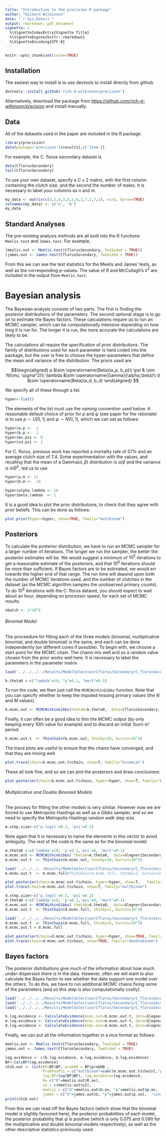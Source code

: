 ```yaml
---
title: "Introduction to the precision R package"
author: "Richard Wilkinson"
date: "`r Sys.Date()`"
output: rmarkdown::pdf_document
vignette: >
  %\VignetteIndexEntry{Vignette Title}
  %\VignetteEngine{knitr::rmarkdown}
  %\VignetteEncoding{UTF-8}
---
```


```r
knitr::opts_chunk$set(cache=TRUE)
```

## Installation

The easiest way to  install is to use devtools to install directly from github.

```r
devtools::install_github('rich-d-wilkinson/precision')
```

Alternatively, download the package from [https://github.com/rich-d-wilkinson/precision](https://github.com/rich-d-wilkinson/precision) and install manually.

## Data 

All of the datasets used in the paper are included in the R package. 

```r
library(precision)
data(package='precision')$results[,c('Item')]
```

For example, the C. florus secondary dataset is

```r
data(CflorusSecondary)
tail(CflorusSecondary)
```

To use your own dataset, specify a $C \times 2$ matrix, with the first column containing the clutch size, and the second the number of males. It is necessary to label your columns as $n$ and $m$.

```r
my_data <- matrix(c(3,2,4,3,5,1,6,2,7,1,7,1), nc=2, byrow=TRUE)
colnames(my_data) <- c('n', 'm')
my_data
```

## Standard Analyses

The pre-existing analysis methods are all built into the R functions `Meelis.test` and `James.test`. For example,

```r
(meelis.out <- Meelis.test(CflorusSecondary, TwoSided = TRUE))
(james.out <- James.test(CflorusSecondary, TwoSided = TRUE))
```

From this we can see the test statistics for the Meelis and James' tests, as well as the corresponding p-values. The value of R and McCullagh's $s^2$ are included in the output from `Meelis.test`.


# Bayesian analysis 

The Bayesian analysis consists of two parts. The first is finding the posterior distributions of the parameters. The second optional stage is to go on to estimate the Bayes factors. These calculations require us to run an MCMC sampler, which can be computationally intensive depending on how long it is run for. The longer it is run, the more accurate the calculations are likely to be.

The calculations all require the specification of prior distributions. The family of distributions used for each parameter is hard coded into the package, but the user is free to choose the hyper-parameters that define the mean and variance of the distribution. The priors used are 

$$\begin{aligned}
p &\sim \operatorname{Beta}(a_p, b_p)\\
\psi & \sim N(\mu, \sigma^2)\\
 \lambda &\sim \operatorname{Gamma}(\alpha,\beta)\\
d &\sim \operatorname{Beta}(a_d, b_d)
\end{aligned}
$$

We specify all of these through a list. 

```r
hyper<-list()
```

The elements of the list must use the naming convention used below. 
A reasonable default choice of prior for $p$ and $\psi$ (see paper for the rationale) is to use $p\sim U[0,1]$ and $\psi \sim N(0,1)$, which we can set as follows:

```r
hyper$a.p <-  1
hyper$b.p <-  1
hyper$mu.psi <- 0  
hyper$sd.psi <- 1
```

For C. florus, previous work has reported a mortality rate of 57\% and an average clutch size of 7.4. Some experimentation with the values, and recalling that the mean of a Gamma$(\alpha, \beta)$ distribution is $\alpha/\beta$ and the variance is $\alpha/\beta^2$, led us to use 
```r
hyper$a.m <- 11
hyper$b.m <-  10

hyper$alpha.lambda <- 16
hyper$beta.lambda  <- 1
```

It is a good idea to plot the prior distributions, to check that they agree with prior beliefs. This can be done as follows:

```r
plot.prior(hyper=hyper, show=TRUE, family="multbinom")
```



## Posteriors

To calculate the posterior distribution, we have to run an MCMC sampler for a larger number of iterations. The longer we run the sampler, the better the posterior estimates will be. We would suggest a minimum  of $10^5$ iterations to get a reasonable estimate of the posteriors, and that $10^6$ iterations should be more than sufficient. If Bayes factors are to be estimated, we would err towards the higher end of that range. The run time will depend upon both the number of MCMC iterations used, and the number of clutches in the dataset (as the MCMC algorithm samples the unobserved primary counts). To do $10^6$ iterations with the C. florus dataset, you should expect to wait about an hour, depending on processor speed, for each set of MCMC results.

```r
nbatch <- 1*10^6
```




###### Binomial Model

The proceedure for fitting each of the three models (binomial, multiplicative binomial, and double binomial) is the same, and each can be done independently (on different cores if possible). To begin with, we choose a start point for the MCMC chain. The chains mix well and so a random value chosen from the prior works well here. It is necessary to label the parameters in the parameter matrix

```r
load('../../../../Results/ModelSelection/Cflorus/Secondary/C_florusSecondaryFieldUtrecht2binomialchibresults.rda')
```

```r
b.theta0 <-c("lambda"=10, "p"=0.1, "mort"=0.5) 
```

To run the code, we then just call the `MCMCWithinGibbs` function. Note that you can specify whether to keep the imputed missing primary values (the $N$ and $M$ values).

```r
b.mcmc.out <- MCMCWithinGibbs(theta0=b.theta0,  data=CflorusSecondary, hyper=hyper, nbatch=nbatch, family="binomial", keepNM=TRUE)
```

Finally, it can often be a good idea to thin the MCMC output (by only keeping every 10th value for example) and to discard an initial 'burn-in' period.

```r
b.mcmc.out.t  <- ThinChain(b.mcmc.out, thinby=10, burnin=10^5)
```

The trace plots are useful to ensure that the chains have converged, and that they are mixing well. 

```r
plot.trace(chain=b.mcmc.out.t$chain, show=T, family="binomial")
```

These all look fine, and so we can plot the posteriors and draw conclusions:

```r
plot.posterior(chain=b.mcmc.out.t$chain, hyper=hyper, show=T, family="binomial")
```


###### Multiplicative and Double Binomial Models

The process for fitting the other models is very similar. However now we are forced to use Metropolis-Hastings as well as a Gibbs sampler, and so we need to specify the 
 Metropolis-Hastings random walk step size.
```r
m.step.size<-c('p.logit'=0.3, 'psi'=0.2) 
```

Note again that it is necessary to name the elements in this vector to avoid ambiguity. The rest of the code is the same as for the binomial model:



```r
m.theta0 <-c('lambda'=10, 'p'=0.1,'psi'=0, 'mort'=0.1) 
m.mcmc.out <- MCMCWithinGibbs( theta0=m.theta0,  data=GlegneriSecondary, hyper=hyper, nbatch=nbatch,  family="multbinom", step.size=m.step.size, keepNM=TRUE)
m.mcmc.out.t  <- ThinChain(m.mcmc.out, thinby=10, burnin=10^5)
```

```r
load('../../../../Results/ModelSelection/Cflorus/Secondary/C_florusSecondaryFieldUtrecht2multmcmcresults.rda')
m.mcmc.out.t  <- m.mcmc.full#ThinChain(m.mcmc.full, thinby=1, burnin=10^4)
```

```r
plot.posterior(chain=m.mcmc.out.t$chain, hyper=hyper, show=T,   family="multbinom")
plot.trace(chain=m.mcmc.out.t$chain, show=T, family="multbinom")
```





```r
d.step.size<-c('p.logit'=0.3, 'psi'=0.2) 
d.theta0 <-c('lambda'=10, 'p'=0.1,'psi'=0, 'mort'=0.1)
d.mcmc.out <- MCMCWithinGibbs( theta0=d.theta0,  data=GlegneriSecondary, hyper=hyper, nbatch=nbatch,  family="doublebinom", step.size=d.step.size, keepNM=TRUE)
d.mcmc.out.t  <- ThinChain(d.mcmc.full, thinby=1, burnin=10^4)
```

```r
load('../../../../Results/ModelSelection/Cflorus/Secondary/C_florusSecondaryFieldUtrecht2doublemcmcresults.rda')
d.mcmc.out.t  <- ThinChain(d.mcmc.full, thinby=5, burnin=10^5)
d.mcmc.out.t = d.mcmc.full
```

```r
plot.posterior(chain=d.mcmc.out.t$chain, hyper=hyper, show=TRUE, family="doublebinom")
plot.trace(chain=d.mcmc.out.t$chain, show=TRUE, family="doublebinom")
```



## Bayes factors

The posterior distributions give much of the information about how much under-dispersion there is in the data. However, often we will want to also calculate the Bayes factor to see whether the data support one model over the others. To do this, we have to run additional MCMC chains fixing some of the parameters (and so this step is also computationally costly).



```r
load('../../../../Results/ModelSelection/Cflorus/Secondary/C_florusSecondaryFieldUtrecht2binomialchibresults.rda')
load('../../../../Results/ModelSelection/Cflorus/Secondary/C_florusSecondaryFieldUtrecht2multchibresults.rda')
load('../../../../Results/ModelSelection/Cflorus/Secondary/C_florusSecondaryFieldUtrecht2doublechibresults.rda')
```



```r
b.log.evidence <- CalculateEvidence(mcmc.out=b.mcmc.out.t, data=GlegneriSecondary,  hyper=hyper, family="binomial")
m.log.evidence <- CalculateEvidence(mcmc.out=m.mcmc.out.t, data=GlegneriSecondary,  hyper=hyper, family="multbinom" nbatch=nbatch, step.size=m.step.size)
d.log.evidence <- CalculateEvidence(mcmc.out=d.mcmc.out.t, data=GlegneriSecondary,  hyper=hyper, family="doublebinom", sd=FALSE, nbatch=nbatch, step.size=d.step.size)
```

Finally, we can put all the information together in a nice format as follows:

```r
meelis.out <- Meelis.test(CflorusSecondary, TwoSided = TRUE)
james.out <- James.test(CflorusSecondary, TwoSided = TRUE)
```

```r
log.evidence <- c(b.log.evidence, m.log.evidence, d.log.evidence)
BF<-CalcBF(log.evidence)
chib.out <- list(BF=BF$BF, probH0 = BF$probH0 , 
                 ProbPosPsi = c("multbinom"=sum((m.mcmc.out.t$chain[,"psi"]>0))/length(m.mcmc.out.t$chain[,"psi"]), "doublebinom"=sum((d.mcmc.out.t$chain[,"psi"]>0))/length(d.mcmc.out.t$chain[,"psi"])),
                 log.BF=log(BF$BF), log.evidence=log.evidence, 
                 R= c("R"=meelis.out$R.av),
                 s2 = c(meelis.out$s2),
                 meelis = c("U"=meelis.out$U.av, "p"=meelis.out$p.av,  "conclusion"=ifelse(meelis.out$p.av<0.05, "RejectH0", "AcceptH0")),
                 james = c("U"=james.out$U, "p"=james.out$p.val,  "conclusion" = ifelse(james.out$p.val<0.05, "RejectH0", "AcceptH0") ) )   
print(chib.out)
```


From this we can read off the Bayes factors (which show that the binomial model is slightly favoured here), the posterior probabilities of each model, the posterior probability that $\psi$ is positive (which is only 0.075 and 0.090 for the multiplicative and double binomial models respectively), as well as the other descriptive statistics previously used.


